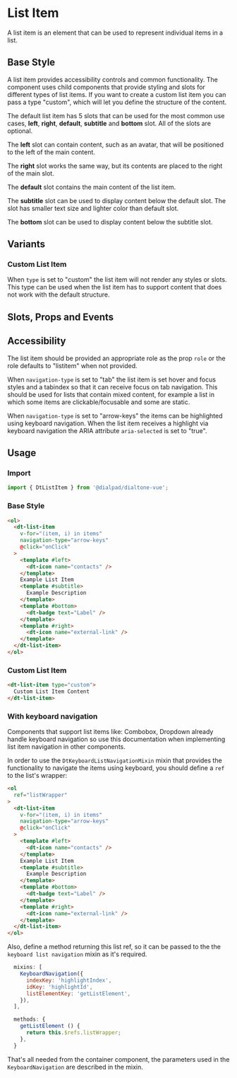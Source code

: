 

<Meta of={ListItemStories}/>

# List Item

<Subtitle>
  A list item is an element that can be used to represent individual items in a list.
</Subtitle>

## Base Style

A list item provides accessibility controls and common functionality. The component uses child
components that provide styling and slots for different types of list items. If you want to create
a custom list item you can pass a type "custom", which will let you define the structure of the content.

The default list item has 5 slots that can be used for the most common use cases,
**left**, **right**, **default**, **subtitle** and **bottom** slot. All of the slots are optional.

The **left** slot can contain content, such as an avatar, that will be positioned to the left
of the main content.

The **right** slot works the same way, but its contents are placed to the right of the main slot.

The **default** slot contains the main content of the list item.

The **subtitle** slot can be used to display content below the default slot. The slot has smaller
text size and lighter color than default slot.

The **bottom** slot can be used to display content below the subtitle slot.

<Canvas>
  <Story of={ListItemStories.Default} />
</Canvas>

## Variants

### Custom List Item

When `type` is set to "custom" the list item will not render any styles or slots. This type can be
used when the list item has to support content that does not work with the default structure.

<Canvas>
  <Story of={ListItemStories.Custom} />
</Canvas>

## Slots, Props and Events

<Controls />

## Accessibility

The list item should be provided an appropriate role as the prop `role` or the role defaults to "listitem"
when not provided.

When `navigation-type` is set to "tab" the list item is set hover and focus styles and a tabindex so
that it can receive focus on tab navigation. This should be used for lists that contain mixed content, for example
a list in which some items are clickable/focusable and some are static.

When `navigation-type` is set to "arrow-keys" the items can be highlighted using keyboard
navigation. When the list item receives a highlight via keyboard navigation the ARIA attribute
`aria-selected` is set to "true".

## Usage

### Import

```js
import { DtListItem } from '@dialpad/dialtone-vue';
```

### Base Style

```html
<ol>
  <dt-list-item
    v-for="(item, i) in items"
    navigation-type="arrow-keys"
    @click="onClick"
  >
    <template #left>
      <dt-icon name="contacts" />
    </template>
    Example List Item
    <template #subtitle>
      Example Description
    </template>
    <template #bottom>
      <dt-badge text="Label" />
    </template>
    <template #right>
      <dt-icon name="external-link" />
    </template>
  </dt-list-item>
</ol>
```

### Custom List Item

```html
<dt-list-item type="custom">
  Custom List Item Content
</dt-list-item>
```

### With keyboard navigation

Components that support list items like: Combobox, Dropdown already handle keyboard navigation so use this documentation
when implementing list item navigation in other components.

In order to use the `DtKeyboardListNavigationMixin` mixin that provides the functionality to navigate the items
using keyboard, you should define a `ref` to the list's wrapper:

```html
<ol
  ref="listWrapper"
>
  <dt-list-item
    v-for="(item, i) in items"
    navigation-type="arrow-keys"
    @click="onClick"
  >
    <template #left>
      <dt-icon name="contacts" />
    </template>
    Example List Item
    <template #subtitle>
      Example Description
    </template>
    <template #bottom>
      <dt-badge text="Label" />
    </template>
    <template #right>
      <dt-icon name="external-link" />
    </template>
  </dt-list-item>
</ol>
```

Also, define a method returning this list ref, so it can be passed to the the `keyboard list navigation` mixin as it's
required.

```js
  mixins: [
    KeyboardNavigation({
      indexKey: 'highlightIndex',
      idKey: 'highlightId',
      listElementKey: 'getListElement',
    }),
  ],

  methods: {
    getListElement () {
      return this.$refs.listWrapper;
    },
  }
```

That's all needed from the container component, the parameters used in the `KeyboardNavigation` are described in
the mixin.

